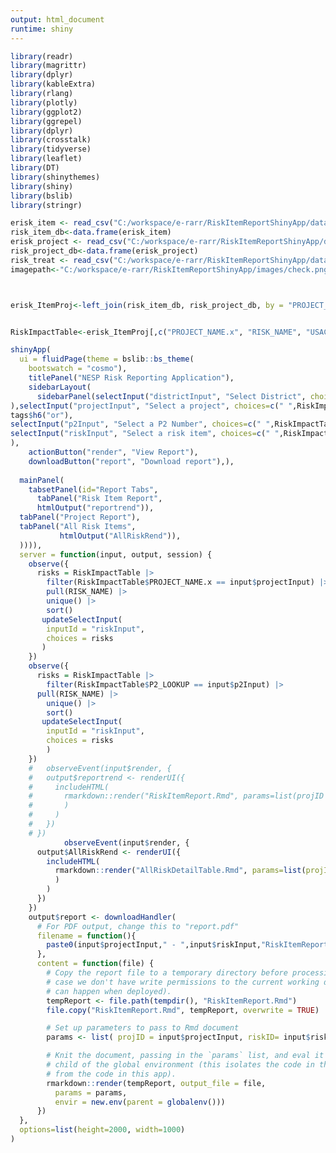 ```yaml
---
output: html_document
runtime: shiny
---
```


```r
library(readr) 
library(magrittr) 
library(dplyr) 
library(kableExtra) 
library(rlang)
library(plotly)
library(ggplot2)
library(ggrepel)
library(dplyr)
library(crosstalk)
library(tidyverse)
library(leaflet)
library(DT)
library(shinythemes)
library(shiny)
library(bslib)
library(stringr)

erisk_item <- read_csv("C:/workspace/e-rarr/RiskItemReportShinyApp/data/RiskItem_FullView_Update.csv")
risk_item_db<-data.frame(erisk_item)
erisk_project <- read_csv("C:/workspace/e-rarr/RiskItemReportShinyApp/data/RiskProject_FullView.csv")
risk_project_db<-data.frame(erisk_project)
risk_treat <- read_csv("C:/workspace/e-rarr/RiskItemReportShinyApp/data/RiskTreatment_FullView.csv")
imagepath<-"C:/workspace/e-rarr/RiskItemReportShinyApp/images/check.png"



erisk_ItemProj<-left_join(risk_item_db, risk_project_db, by = "PROJECT_ID")


RiskImpactTable<-erisk_ItemProj[,c("PROJECT_NAME.x", "RISK_NAME", "USACE_ORGANIZATION","P2_LOOKUP")]
```


```r
shinyApp(
  ui = fluidPage(theme = bslib::bs_theme(
    bootswatch = "cosmo"),
    titlePanel("NESP Risk Reporting Application"),
    sidebarLayout(
      sidebarPanel(selectInput("districtInput", "Select District", choices=c(" ",RiskImpactTable$USACE_ORGANIZATION)
),selectInput("projectInput", "Select a project", choices=c(" ",RiskImpactTable$PROJECT_NAME.x)),
tags$h6("or"),
selectInput("p2Input", "Select a P2 Number", choices=c(" ",RiskImpactTable$P2_LOOKUP)),
selectInput("riskInput", "Select a risk item", choices=c(" ",RiskImpactTable$RISK_NAME)
),
    actionButton("render", "View Report"),
    downloadButton("report", "Download report"),),
    
  mainPanel(
    tabsetPanel(id="Report Tabs",
      tabPanel("Risk Item Report",
      htmlOutput("reportrend")),
  tabPanel("Project Report"),
  tabPanel("All Risk Items",
           htmlOutput("AllRiskRend")),
  )))),
  server = function(input, output, session) {
    observe({
      risks = RiskImpactTable |>
        filter(RiskImpactTable$PROJECT_NAME.x == input$projectInput) |>
        pull(RISK_NAME) |>
        unique() |>
        sort()
       updateSelectInput(
        inputId = "riskInput", 
        choices = risks
       )
    })
    observe({
      risks = RiskImpactTable |>
        filter(RiskImpactTable$P2_LOOKUP == input$p2Input) |>
      pull(RISK_NAME) |>
        unique() |>
        sort()
       updateSelectInput(
        inputId = "riskInput", 
        choices = risks
        )
    })
    #   observeEvent(input$render, {
    #   output$reportrend <- renderUI({
    #     includeHTML(
    #       rmarkdown::render("RiskItemReport.Rmd", params=list(projID = input$projectInput, riskID= input$riskInput)
    #       )
    #     )
    #   })
    # })
            observeEvent(input$render, {
      output$AllRiskRend <- renderUI({
        includeHTML(
          rmarkdown::render("AllRiskDetailTable.Rmd", params=list(projID = input$projectInput)
          )
        )
      })
    })
    output$report <- downloadHandler(
      # For PDF output, change this to "report.pdf"
      filename = function(){
        paste0(input$projectInput," - ",input$riskInput,"RiskItemReport",".html")
      },
      content = function(file) {
        # Copy the report file to a temporary directory before processing it, in
        # case we don't have write permissions to the current working dir (which
        # can happen when deployed).
        tempReport <- file.path(tempdir(), "RiskItemReport.Rmd")
        file.copy("RiskItemReport.Rmd", tempReport, overwrite = TRUE)

        # Set up parameters to pass to Rmd document
        params <- list( projID = input$projectInput, riskID= input$riskInput)

        # Knit the document, passing in the `params` list, and eval it in a
        # child of the global environment (this isolates the code in the document
        # from the code in this app).
        rmarkdown::render(tempReport, output_file = file,
          params = params,
          envir = new.env(parent = globalenv()))
      })
  },
  options=list(height=2000, width=1000)
)
```